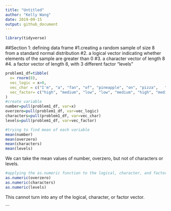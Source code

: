 ```yaml
---
title: "Untitled"
author: "Kelly Wang"
date: 2019-09-15
output: github_document
---
```



```r
library(tidyverse)
````

##Section 1: defining data frame
#1.creating a random sample of size 8 from a standard normal distribution
#2. a logical vector indicating whether elements of the sample are greater than 0
#3. a character vector of length 8
#4. a factor vector of length 8, with 3 different factor "levels"
`````r
problem1_df=tibble(
  x= rnorm(8),
  vec_logic = x>0,
  vec_char = c("I'm", "a", "fan", "of", "pineapple", "on", "pizza",   "yum!"),
  vec_factor= c("high", "medium", "low", "low", "medium", "high", "medium", "medium")
)
#create variable
number=pull(problem1_df, var=x)
overzero=pull(problem1_df, var=vec_logic)
characters=pull(problem1_df, var=vec_char)
levels=pull(problem1_df, var=vec_factor)

#trying to find mean of each variable
mean(number)
mean(overzero)
mean(characters)
mean(levels)

`````
We can take the mean values of number, overzero, but not of characters or levels. 
```r
#applying the as.numeric function to the logical, character, and factor variables
as.numeric(overzero)
as.numeric(characters)
as.numeric(levels)

````
This cannot turn into any of the logical, character, or factor vector.

```
